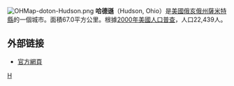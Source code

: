 {{coord|41|14|23|N|81|26|27|W|display=title}}
[[File:OHMap-doton-Hudson.png|right]]
'''哈德遜'''（Hudson, Ohio）是[[美國|美國]][[俄亥俄州|俄亥俄州]][[薩米特縣_(俄亥俄州)|薩米特縣]]的一個城市。面積67.0平方公里。根據[[2000年美國人口普查|2000年美國人口普查]]，人口22,439人。

==外部链接==
* [http://www.hudson.oh.us/ 官方網頁]{{Wayback|url=http://www.hudson.oh.us/ |date=20160603122129 }}

[[Category:俄亥俄州城市|H]]